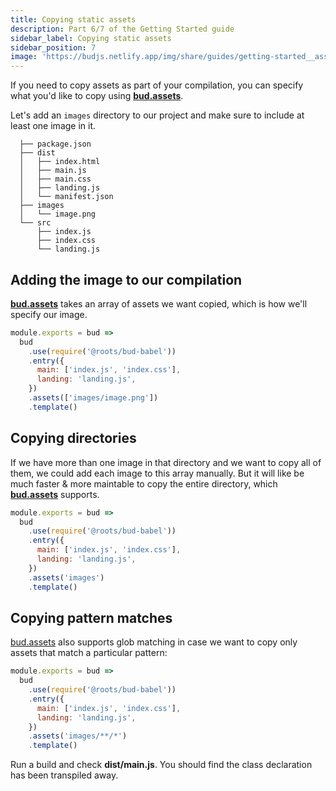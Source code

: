 ```yaml
---
title: Copying static assets
description: Part 6/7 of the Getting Started guide
sidebar_label: Copying static assets
sidebar_position: 7
image: 'https://budjs.netlify.app/img/share/guides/getting-started__assets.png'
---
```



If you need to copy assets as part of your compilation, you can specify what you'd like to copy using [**bud.assets**](/docs/bud.assets).

Let's add an `images` directory to our project and make sure to include at least one image in it.

```shell {8-9} title='$ tree -I node_modules'
  ├── package.json
  ├── dist
  │   ├── index.html
  │   ├── main.js
  │   ├── main.css
  │   ├── landing.js
  │   └── manifest.json
  ├── images
  │   └── image.png
  └── src
      ├── index.js
      ├── index.css
      └── landing.js
```

## Adding the image to our compilation

[**bud.assets**](/docs/bud.assets) takes an array of assets we want copied, which is how we'll specify our image.

```js {8} title='bud.config.js'
module.exports = bud =>
  bud
    .use(require('@roots/bud-babel'))
    .entry({
      main: ['index.js', 'index.css'],
      landing: 'landing.js',
    })
    .assets(['images/image.png'])
    .template()
```

## Copying directories

If we have more than one image in that directory and we want to copy all of them, we could add each image to this array manually. But it will
like be much faster & more maintable to copy the entire directory, which [**bud.assets**](/docs/bud.assets) supports.

```js {8} title='bud.config.js'
module.exports = bud =>
  bud
    .use(require('@roots/bud-babel'))
    .entry({
      main: ['index.js', 'index.css'],
      landing: 'landing.js',
    })
    .assets('images')
    .template()
```

## Copying pattern matches

[bud.assets](/docs/bud.assets) also supports glob matching in case we want to copy only assets that match a particular pattern:

```js {8} title='bud.config.js'
module.exports = bud =>
  bud
    .use(require('@roots/bud-babel'))
    .entry({
      main: ['index.js', 'index.css'],
      landing: 'landing.js',
    })
    .assets('images/**/*')
    .template()
```

Run a build and check **dist/main.js**. You should find the class declaration has been transpiled away.
